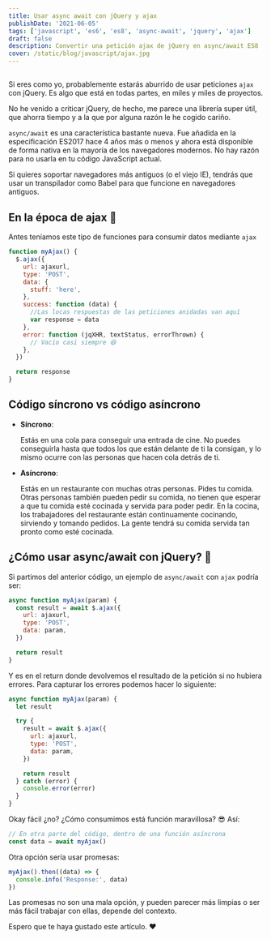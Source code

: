 ```yaml
---
title: Usar async await con jQuery y ajax
publishDate: '2021-06-05'
tags: ['javascript', 'es6', 'es8', 'async-await', 'jquery', 'ajax']
draft: false
description: Convertir una petición ajax de jQuery en async/await ES8
cover: /static/blog/javascript/ajax.jpg
---
```


<section>

##

Si eres como yo, probablemente estarás aburrido de usar peticiones `ajax` con jQuery. Es algo que está en todas partes, en miles y miles de proyectos.

No he venido a criticar jQuery, de hecho, me parece una librería super útil, que ahorra tiempo y a la que por alguna razón le he cogido cariño.

`async/await` es una característica bastante nueva. Fue añadida en la especificación ES2017 hace 4 años más o menos y ahora está disponible de forma nativa en la mayoría de los navegadores modernos. No hay razón para no usarla en tu código JavaScript actual.

Si quieres soportar navegadores más antiguos (o el viejo IE), tendrás que usar un transpilador como Babel para que funcione en navegadores antiguos.

</section>
<section>

## En la época de ajax 🧓

Antes teníamos este tipo de funciones para consumir datos mediante `ajax`

```javascript
function myAjax() {
  $.ajax({
    url: ajaxurl,
    type: 'POST',
    data: {
      stuff: 'here',
    },
    success: function (data) {
      //Las locas respuestas de las peticiones anidadas van aquí
      var response = data
    },
    error: function (jqXHR, textStatus, errorThrown) {
      // Vacio casi siempre 😆
    },
  })

  return response
}
```

</section>
<section>

## Código síncrono vs código asíncrono

- **Síncrono**:

  Estás en una cola para conseguir una entrada de cine. No puedes conseguirla hasta que todos los que están delante de ti la consigan, y lo mismo ocurre con las personas que hacen cola detrás de ti.

- **Asíncrono**:

  Estás en un restaurante con muchas otras personas. Pides tu comida. Otras personas también pueden pedir su comida, no tienen que esperar a que tu comida esté cocinada y servida para poder pedir. En la cocina, los trabajadores del restaurante están continuamente cocinando, sirviendo y tomando pedidos. La gente tendrá su comida servida tan pronto como esté cocinada.

</section>

<section>

## ¿Cómo usar async/await con jQuery? 🤹

Si partimos del anterior código, un ejemplo de `async/await` con `ajax` podría ser:

```javascript
async function myAjax(param) {
  const result = await $.ajax({
    url: ajaxurl,
    type: 'POST',
    data: param,
  })

  return result
}
```

Y es en el return donde devolvemos el resultado de la petición si no hubiera errores. Para capturar los errores podemos hacer lo siguiente:

```javascript
async function myAjax(param) {
  let result

  try {
    result = await $.ajax({
      url: ajaxurl,
      type: 'POST',
      data: param,
    })

    return result
  } catch (error) {
    console.error(error)
  }
}
```

Okay fácil ¿no? ¿Cómo consumimos está función maravillosa? 😎 Así:

```javascript
// En otra parte del código, dentro de una función asíncrona
const data = await myAjax()
```

Otra opción sería usar promesas:

```javascript
myAjax().then((data) => {
  console.info('Response:', data)
})
```

</section>
Las promesas no son una mala opción, y pueden parecer más limpias o ser más fácil trabajar con ellas, depende del contexto.

Espero que te haya gustado este artículo. ❤️

